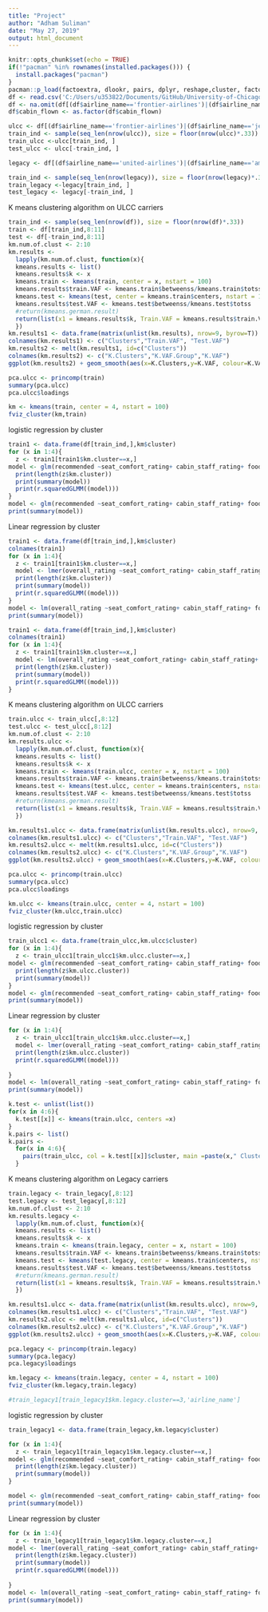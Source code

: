 ---
title: "Project"
author: "Adham Suliman"
date: "May 27, 2019"
output: html_document
---


```{r setup, include=FALSE}
knitr::opts_chunk$set(echo = TRUE)
if(!"pacman" %in% rownames(installed.packages())) {
  install.packages("pacman")
}
pacman::p_load(factoextra, dlookr, pairs, dplyr, reshape,cluster, factoextra,xgboost, lme4,MuMIn, walkscoreAPI)
df <- read.csv('C:/Users/u353822/Documents/GitHub/University-of-Chicago1/University of Chicago/Marketing Analytics/project/Airline.csv', header = T, stringsAsFactors= F)
df <- na.omit(df[(df$airline_name=='frontier-airlines')|(df$airline_name=='spirit-airlines')|(df$airline_name=='delta-air-lines')|(df$airline_name=='american-airlines')|(df$airline_name=='united-airlines')|(df$airline_name=='allegiant-air')|(df$airline_name=='jetblue-airways')|(df$airline_name=='westjet')|(df$airline_name=='air-canada-rouge'),])
df$cabin_flown <- as.factor(df$cabin_flown)
```



```{r}
ulcc <- df[(df$airline_name=='frontier-airlines')|(df$airline_name=='jetblue-airways')|(df$airline_name=='allegiant-air')|(df$airline_name=='westjet')|(df$airline_name=='air-canada-rouge'),]
train_ind <- sample(seq_len(nrow(ulcc)), size = floor(nrow(ulcc)*.33))
train_ulcc <-ulcc[train_ind, ]
test_ulcc <- ulcc[-train_ind, ]

legacy <- df[(df$airline_name=='united-airlines')|(df$airline_name=='american-airlines')|(df$airline_name=='delta-air-lines'),]

train_ind <- sample(seq_len(nrow(legacy)), size = floor(nrow(legacy)*.33))
train_legacy <-legacy[train_ind, ]
test_legacy <- legacy[-train_ind, ]
```


K means clustering algorithm on ULCC carriers
```{r}
train_ind <- sample(seq_len(nrow(df)), size = floor(nrow(df)*.33))
train <- df[train_ind,8:11] 
test <- df[-train_ind,8:11]
km.num.of.clust <- 2:10
km.results <- 
  lapply(km.num.of.clust, function(x){
  kmeans.results <- list()
  kmeans.results$k <- x
  kmeans.train <- kmeans(train, center = x, nstart = 100)
  kmeans.results$train.VAF <- kmeans.train$betweenss/kmeans.train$totss
  kmeans.test <- kmeans(test, center = kmeans.train$centers, nstart = 100)
  kmeans.results$test.VAF <- kmeans.test$betweenss/kmeans.test$totss
  #return(kmeans.german.result)
  return(list(x1 = kmeans.results$k, Train.VAF = kmeans.results$train.VAF, Test.VAF = kmeans.results$test.VAF))
  })
km.results1 <- data.frame(matrix(unlist(km.results), nrow=9, byrow=T))
colnames(km.results1) <- c("Clusters","Train.VAF", "Test.VAF")
km.results2 <- melt(km.results1, id=c("Clusters"))
colnames(km.results2) <- c("K.Clusters","K.VAF.Group","K.VAF")
ggplot(km.results2) + geom_smooth(aes(x=K.Clusters,y=K.VAF, colour=K.VAF.Group)) + scale_colour_manual(values=c("red","green"))
```

```{r}
pca.ulcc <- princomp(train)
summary(pca.ulcc)
pca.ulcc$loadings
```


```{r}
km <- kmeans(train, center = 4, nstart = 100) 
fviz_cluster(km,train)
```


logistic regression by cluster
```{r}
train1 <- data.frame(df[train_ind,],km$cluster)
for (x in 1:4){
  z <- train1[train1$km.cluster==x,]
model <- glm(recommended ~seat_comfort_rating+ cabin_staff_rating+ food_beverages_rating+inflight_entertainment_rating+value_money_rating,family='binomial',z)
  print(length(z$km.cluster))  
  print(summary(model))
  print(r.squaredGLMM((model)))
}
model <- glm(recommended ~seat_comfort_rating+ cabin_staff_rating+ food_beverages_rating+inflight_entertainment_rating+value_money_rating,family='binomial',train1)
print(summary(model))
```

Linear regression by cluster
```{r}
train1 <- data.frame(df[train_ind,],km$cluster)
colnames(train1)
for (x in 1:4){
  z <- train1[train1$km.cluster==x,]
  model <- lmer(overall_rating ~seat_comfort_rating+ cabin_staff_rating+ food_beverages_rating+inflight_entertainment_rating+value_money_rating+(1|cabin_flown),z)
  print(length(z$km.cluster))  
  print(summary(model))
  print(r.squaredGLMM((model)))
}
model <- lm(overall_rating ~seat_comfort_rating+ cabin_staff_rating+ food_beverages_rating+inflight_entertainment_rating+value_money_rating,train_ulcc1)
print(summary(model))

```


```{r}
train1 <- data.frame(df[train_ind,],km$cluster)
colnames(train1)
for (x in 1:4){
  z <- train1[train1$km.cluster==x,]
  model <- lm(overall_rating ~seat_comfort_rating+ cabin_staff_rating+ food_beverages_rating+inflight_entertainment_rating+value_money_rating,z)
  print(length(z$km.cluster))  
  print(summary(model))
  print(r.squaredGLMM((model)))
}
```




K means clustering algorithm on ULCC carriers
```{r}
train.ulcc <- train_ulcc[,8:12] 
test.ulcc <- test_ulcc[,8:12]
km.num.of.clust <- 2:10
km.results.ulcc <- 
  lapply(km.num.of.clust, function(x){
  kmeans.results <- list()
  kmeans.results$k <- x
  kmeans.train <- kmeans(train.ulcc, center = x, nstart = 100)
  kmeans.results$train.VAF <- kmeans.train$betweenss/kmeans.train$totss
  kmeans.test <- kmeans(test.ulcc, center = kmeans.train$centers, nstart = 100)
  kmeans.results$test.VAF <- kmeans.test$betweenss/kmeans.test$totss
  #return(kmeans.german.result)
  return(list(x1 = kmeans.results$k, Train.VAF = kmeans.results$train.VAF, Test.VAF = kmeans.results$test.VAF))
  })

km.results1.ulcc <- data.frame(matrix(unlist(km.results.ulcc), nrow=9, byrow=T))
colnames(km.results1.ulcc) <- c("Clusters","Train.VAF", "Test.VAF")
km.results2.ulcc <- melt(km.results1.ulcc, id=c("Clusters"))
colnames(km.results2.ulcc) <- c("K.Clusters","K.VAF.Group","K.VAF")
ggplot(km.results2.ulcc) + geom_smooth(aes(x=K.Clusters,y=K.VAF, colour=K.VAF.Group)) + scale_colour_manual(values=c("red","green"))
```

```{r}
pca.ulcc <- princomp(train.ulcc)
summary(pca.ulcc)
pca.ulcc$loadings
```


```{r}
km.ulcc <- kmeans(train.ulcc, center = 4, nstart = 100) 
fviz_cluster(km.ulcc,train.ulcc)
```

logistic regression by cluster
```{r}
train_ulcc1 <- data.frame(train_ulcc,km.ulcc$cluster)
for (x in 1:4){
  z <- train_ulcc1[train_ulcc1$km.ulcc.cluster==x,]
model <- glm(recommended ~seat_comfort_rating+ cabin_staff_rating+ food_beverages_rating+inflight_entertainment_rating+value_money_rating,family='binomial',z)
  print(length(z$km.ulcc.cluster))  
  print(summary(model))
}
model <- glm(recommended ~seat_comfort_rating+ cabin_staff_rating+ food_beverages_rating+inflight_entertainment_rating+value_money_rating,family='binomial',train_ulcc1)
print(summary(model))
```

Linear regression by cluster
```{r}

for (x in 1:4){
  z <- train_ulcc1[train_ulcc1$km.ulcc.cluster==x,]
  model <- lmer(overall_rating ~seat_comfort_rating+ cabin_staff_rating+ food_beverages_rating+inflight_entertainment_rating+value_money_rating+(1|airline_name),z, REML=F)
  print(length(z$km.ulcc.cluster))  
  print(r.squaredGLMM((model)))
  
}
model <- lm(overall_rating ~seat_comfort_rating+ cabin_staff_rating+ food_beverages_rating+inflight_entertainment_rating+value_money_rating,train_ulcc1)
print(summary(model))
```


```{r}
k.test <- unlist(list())
for(x in 4:6){
  k.test[[x]] <- kmeans(train.ulcc, centers =x)
}
k.pairs <- list()
k.pairs <-
  for(x in 4:6){
    pairs(train_ulcc, col = k.test[[x]]$cluster, main =paste(x," Clusters"))
  }
```






K means clustering algorithm on Legacy carriers
```{r}
train.legacy <- train_legacy[,8:12] 
test.legacy <- test_legacy[,8:12]
km.num.of.clust <- 2:10
km.results.legacy <- 
  lapply(km.num.of.clust, function(x){
  kmeans.results <- list()
  kmeans.results$k <- x
  kmeans.train <- kmeans(train.legacy, center = x, nstart = 100)
  kmeans.results$train.VAF <- kmeans.train$betweenss/kmeans.train$totss
  kmeans.test <- kmeans(test.legacy, center = kmeans.train$centers, nstart = 100)
  kmeans.results$test.VAF <- kmeans.test$betweenss/kmeans.test$totss
  #return(kmeans.german.result)
  return(list(x1 = kmeans.results$k, Train.VAF = kmeans.results$train.VAF, Test.VAF = kmeans.results$test.VAF))
  })

km.results1.ulcc <- data.frame(matrix(unlist(km.results.ulcc), nrow=9, byrow=T))
colnames(km.results1.ulcc) <- c("Clusters","Train.VAF", "Test.VAF")
km.results2.ulcc <- melt(km.results1.ulcc, id=c("Clusters"))
colnames(km.results2.ulcc) <- c("K.Clusters","K.VAF.Group","K.VAF")
ggplot(km.results2.ulcc) + geom_smooth(aes(x=K.Clusters,y=K.VAF, colour=K.VAF.Group)) + scale_colour_manual(values=c("red","green"))
```

```{r}
pca.legacy <- princomp(train.legacy)
summary(pca.legacy)
pca.legacy$loadings
```


```{r}
km.legacy <- kmeans(train.legacy, center = 4, nstart = 100) 
fviz_cluster(km.legacy,train.legacy)
```



```{r}
#train_legacy1[train_legacy1$km.legacy.cluster==3,'airline_name']
```


logistic regression by cluster
```{r}
train_legacy1 <- data.frame(train_legacy,km.legacy$cluster)

for (x in 1:4){
  z <- train_legacy1[train_legacy1$km.legacy.cluster==x,]
model <- glm(recommended ~seat_comfort_rating+ cabin_staff_rating+ food_beverages_rating+inflight_entertainment_rating+value_money_rating,family='binomial',z)
  print(length(z$km.legacy.cluster))
  print(summary(model))
}

model <- glm(recommended ~seat_comfort_rating+ cabin_staff_rating+ food_beverages_rating+inflight_entertainment_rating+value_money_rating,family='binomial',train_legacy1)
print(summary(model))
```


Linear regression by cluster
```{r}
for (x in 1:4){
  z <- train_legacy1[train_legacy1$km.legacy.cluster==x,]
model <- lmer(overall_rating ~seat_comfort_rating+ cabin_staff_rating+ food_beverages_rating+inflight_entertainment_rating+value_money_rating+(1|airline_name),z, REML=F)
  print(length(z$km.legacy.cluster))  
  print(summary(model))
  print(r.squaredGLMM((model)))
  
}
model <- lm(overall_rating ~seat_comfort_rating+ cabin_staff_rating+ food_beverages_rating+inflight_entertainment_rating+value_money_rating,train_ulcc1)
print(summary(model))
```

